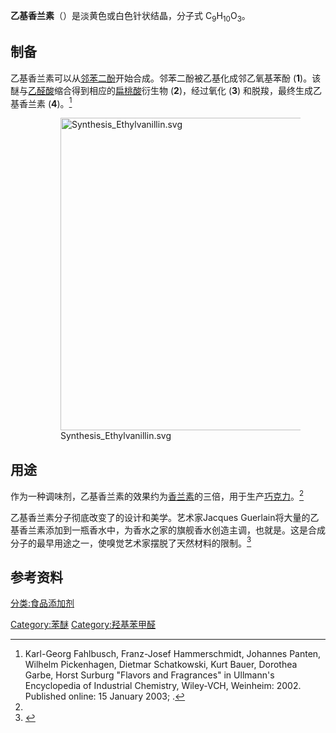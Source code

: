{{Chembox
| Watchedfields = changed
| verifiedrevid = 443745711
| NameEn = Ethylvanillin
| ImageFile_Ref = {{chemboximage|correct|??}}
| ImageFile = Ethylvanillin.svg
| ImageSize = 170px
| ImageAlt = Structural formula of ethylvanillin
| ImageFile1 = Ethylvanillin 3D ball.png
| ImageSize1 = 190px
| ImageAlt1 = Ball-and-stick model of the ethylvanillin molecule
| ImageName1 = Ball-and-stick model of the ethylvanillin molecule
| PIN = 3-Ethoxy-4-hydroxybenzaldehyde
| OtherNames = Bourbonal
|Section1={{Chembox Identifiers
| ChemSpiderID_Ref = {{chemspidercite|correct|chemspider}}
| ChemSpiderID = 8154
| PubChem = 8467
| UNII_Ref = {{fdacite|correct|FDA}}
| UNII = YC9ST449YJ
| KEGG_Ref = {{keggcite|correct|kegg}}
| KEGG = D01086
| InChI = 1/C9H10O3/c1-2-12-9-5-7(6-10)3-4-8(9)11/h3-6,11H,2H2,1H3
| ChEBI_Ref = {{ebicite|correct|EBI}}
| ChEBI = 48408
| SMILES = O=Cc1cc(OCC)c(O)cc1
| InChIKey = CBOQJANXLMLOSS-UHFFFAOYAD
| ChEMBL_Ref = {{ebicite|correct|EBI}}
| ChEMBL = 508676
| StdInChI_Ref = {{stdinchicite|correct|chemspider}}
| StdInChI = 1S/C9H10O3/c1-2-12-9-5-7(6-10)3-4-8(9)11/h3-6,11H,2H2,1H3
| StdInChIKey_Ref = {{stdinchicite|correct|chemspider}}
| StdInChIKey = CBOQJANXLMLOSS-UHFFFAOYSA-N
| CASNo_Ref = {{cascite|correct|CAS}}
| CASNo = 121-32-4
 }}
|Section2={{Chembox Properties
| C=9|H=10|O=3
| Appearance = 无色粉末
| Density = 1.186 g/mL
| Solubility = 微溶于水
| MeltingPtC = 76
| BoilingPtC = 295.1 
 }}
|Section3={{Chembox Hazards
| MainHazards = 有害，有刺激性
| AutoignitionPt =
 }}
}}

'''乙基香兰素'''（{{lang-en|Ethyl Vanillin}}）是淡黄色或白色针状结晶，分子式 C<sub>9</sub>H<sub>10</sub>O<sub>3</sub>。

== 制备==
乙基香兰素可以从[[邻苯二酚|邻苯二酚]]开始合成。邻苯二酚被乙基化成邻乙氧基苯酚 ('''1''')。该醚与[[乙醛酸|乙醛酸]]缩合得到相应的[[扁桃酸|扁桃酸]]衍生物 ('''2''')，经过氧化 ('''3''') 和脱羧，最终生成乙基香兰素 ('''4''')。<ref name=Ullmann>Karl-Georg Fahlbusch, Franz-Josef Hammerschmidt, Johannes Panten, Wilhelm Pickenhagen, Dietmar Schatkowski, Kurt Bauer, Dorothea Garbe, Horst Surburg "Flavors and Fragrances" in Ullmann's Encyclopedia of Industrial Chemistry, Wiley-VCH, Weinheim: 2002. Published online: 15 January 2003; {{DOI|10.1002/14356007.a11_141}}.</ref>
:[[File:Synthesis_Ethylvanillin.svg|500px]]

==用途==
作为一种调味剂，乙基香兰素的效果约为[[香兰素|香兰素]]的三倍，用于生产[[巧克力|巧克力]]。<ref name=Ullmann/>

乙基香兰素分子彻底改变了{{le|嗅觉艺术|Olfactory art}}的设计和美学。艺术家Jacques Guerlain将大量的乙基香兰素添加到一瓶{{le|Jicky}}香水中，为香水之家的旗舰香水创造主调，也就是{{le|Shalimar|Shalimar (perfume)}}。这是合成分子的最早用途之一，使嗅觉艺术家摆脱了天然材料的限制。<ref>{{cite web | url = http://www.chm.bris.ac.uk/motm/vanillin/vanillinh.htm | title = Vanillin:Molecule of the Month | publisher = Bristol University | access-date = 2021-10-16 | archive-date = 2022-05-20 | archive-url = https://web.archive.org/web/20220520121500/http://www.chm.bris.ac.uk/motm/vanillin/vanillinh.htm }}</ref>

==参考资料==
{{reflist}}

[[分类:食品添加剂|分类:食品添加剂]]
[[Category:苯醚|Category:苯醚]]
[[Category:羟基苯甲醛|Category:羟基苯甲醛]]